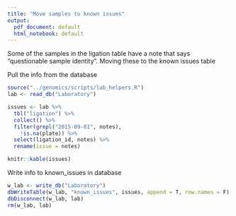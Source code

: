 ```yaml
---
title: "Move samples to known issues"
output:
  pdf_document: default
  html_notebook: default
---
```


Some of the samples in the ligation table have a note that says "questionable sample identity".  Moving these to the known issues table

Pull the info from the database
```r
source("../genomics/scripts/lab_helpers.R")
lab <- read_db("Laboratory")

issues <- lab %>% 
  tbl("ligation") %>% 
  collect() %>% 
  filter(grepl("2015-09-01", notes), 
    !is.na(plate)) %>% 
  select(ligation_id, notes) %>% 
  rename(issue = notes)

knitr::kable(issues)
```

Write info  to known_issues in database
```r
w_lab <- write_db("Laboratory")
dbWriteTable(w_lab, "known_issues", issues, append = T, row.names = F)
dbDisconnect(w_lab, lab)
rm(w_lab, lab)
```

